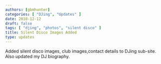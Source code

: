 ```yaml
---
authors: [gbmhunter]
categories: [ "DJing", "Updates" ]
date: 2010-12-12
draft: false
tags: [ "djing", "photos", "silent disco" ]
title: Silent Disco Images Added
type: updates
---
```



Added silent disco images, club images,contact details to DJing sub-site. Also updated my DJ biography.
